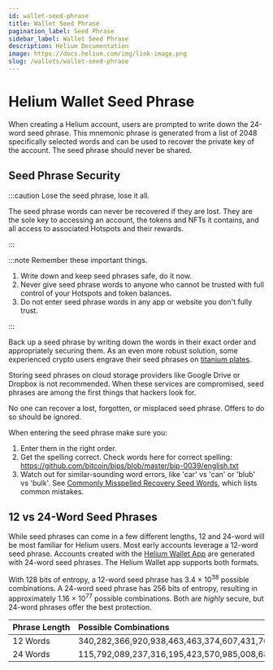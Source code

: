 ```yaml
---
id: wallet-seed-phrase
title: Wallet Seed Phrase
pagination_label: Seed Phrase
sidebar_label: Wallet Seed Phrase
description: Helium Documentation
image: https://docs.helium.com/img/link-image.png
slug: /wallets/wallet-seed-phrase
---
```



# Helium Wallet Seed Phrase

When creating a Helium account, users are prompted to write down the 24-word seed phrase. This
mnemonic phrase is generated from a list of 2048 specifically selected words and can be used to
recover the private key of the account. The seed phrase should never be shared.

## Seed Phrase Security

:::caution Lose the seed phrase, lose it all.

The seed phrase words can never be recovered if they are lost. They are the sole key to accessing an
account, the tokens and NFTs it contains, and all access to associated Hotspots and their rewards.

:::

:::note Remember these important things.

1. Write down and keep seed phrases safe, do it now.
1. Never give seed phrase words to anyone who cannot be trusted with full control of your Hotspots
   and token balances.
1. Do not enter seed phrase words in any app or website you don't fully trust.

:::

Back up a seed phrase by writing down the words in their exact order and appropriately securing
them. As an even more robust solution, some experienced crypto users engrave their seed phrases on
[titanium plates](https://www.amazon.com/s?k=titanium+seed+phrase+plate&sprefix=titanium+seed%2Caps%2C159).

Storing seed phrases on cloud storage providers like Google Drive or Dropbox is not recommended.
When these services are compromised, seed phrases are among the first things that hackers look for.

No one can recover a lost, forgotten, or misplaced seed phrase. Offers to do so should be ignored.

When entering the seed phrase make sure you:

1. Enter them in the right order.
1. Get the spelling correct. Check words here for correct spelling:
   <https://github.com/bitcoin/bips/blob/master/bip-0039/english.txt>
1. Watch out for similar-sounding word errors, like 'car' vs 'can' or 'blub' vs 'bulk'. See
   [Commonly Misspelled Recovery Seed Words](https://trezor.io/support/a/commonly-misspelled-recovery-seed-words),
   which lists common mistakes.

## 12 vs 24-Word Seed Phrases

While seed phrases can come in a few different lengths, 12 and 24-word will be most familiar for
Helium users. Most early accounts leverage a 12-word seed phrase. Accounts created with the
[Helium Wallet App](/wallets/helium-wallet-app) are generated with 24-word seed phrases. The Helium
Wallet app supports both formats.

With 128 bits of entropy, a 12-word seed phrase has 3.4 × 10<sup>38</sup> possible combinations. A
24-word seed phrase has 256 bits of entropy, resulting in approximately 1.16 × 10<sup>77</sup>
possible combinations. Both are _highly_ secure, but 24-word phrases offer the best protection.

| Phrase Length | Possible Combinations                                                                                   |
| :------------ | :------------------------------------------------------------------------------------------------------ |
| 12 Words      | 340,282,366,920,938,463,463,374,607,431,768,211,456                                                     |
| 24 Words      | 115,792,089,237,316,195,423,570,985,008,687,907,853,269,984,665,640,564,039,457,584,007,913,129,639,936 |

